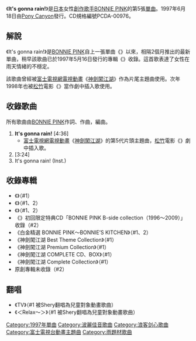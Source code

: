 {{unreferenced|time=2021-02-13T16:12:05+00:00}}
{{Infobox Single
| Name        = It's gonna rain!
| Artist      = [[粉紅邦妮|BONNIE PINK]]
| Album          = 
| A-side         = 
| B-side         = 
| Released    = 1997年6月18日
| Format      = [[mini_CD|mini CD]]單曲
| Recorded    = Tambourine Studios
| Genre       = [[日本流行音樂|J-POP]]
| Length      = 12分35秒
| Label       = [[波麗佳音|LOVE LITE/STONE FOX]]
| Writer         = [[粉紅邦妮|BONNIE PINK]]
| Producer       = {{link-en|托爾·約翰遜|Tore Johansson}}
| Certification  = 
| Chart position = * 週榜第40名<small>（[[Oricon公信榜|Oricon]]）</small>
* 上榜4次<small>（Oricon）</small>
| Last single  = {{link-ja|Heaven's Kitchen (BONNIE PINK單曲)|Heaven's Kitchen (BONNIE PINKの曲)|Heaven's Kitchen}}<br />（1997年）
| This single  = '''It's gonna rain!''' <br />（1997年）
| Next single  = {{link-ja|Forget Me Not (BONNIE PINKの曲)|Forget Me Not (BONNIE PINKの曲)|Forget Me Not}}<br />（1998年）
|}}
《'''It's gonna rain!'''》是[[日本|日本]]女性[[創作歌手|創作歌手]][[粉紅邦妮|BONNIE PINK]]的第5張[[單曲|單曲]]。1997年6月18日由[[波麗佳音|Pony Canyon]]發行。CD規格編號PCDA-00976。

== 解說 ==
《It's gonna rain!》是[[粉紅邦妮|BONNIE PINK]]自上一張單曲《{{link-ja|Heaven's Kitchen (BONNIE PINK單曲)|Heaven's Kitchen (BONNIE PINKの曲)|Heaven's Kitchen}}》以來，相隔2個月推出的最新單曲，稍早該歌曲已於1997年5月16日發行的專輯《{{link-ja|Heaven's Kitchen (BONNIE PINK專輯)|Heaven's Kitchen (BONNIE PINKのアルバム)|Heaven's Kitchen}}》收錄。這首歌表達了女性在雨天情緒的不穩定。

該歌曲曾經被[[富士電視網|富士電視網]][[電視動畫|電視動畫]]《[[浪客剑心|神劍闖江湖]]》作為片尾主題曲使用。次年1998年也被[[松竹|松竹]]電影《{{link-ja|墜落的黃昏|落下する夕方}}》當作劇中插入歌使用。

== 收錄歌曲 ==
所有歌曲由[[粉紅邦妮|BONNIE PINK]]作詞、作曲，{{link-en|托爾·約翰遜|Tore Johansson}}編曲。
# '''It's gonna rain!''' [4:36]
#* [[富士電視網|富士電視網]][[電視動畫|電視動畫]]《[[浪客剑心|神劍闖江湖]]》的第5代片頭主題曲，[[松竹|松竹]]電影《{{link-ja|墜落的黃昏|落下する夕方}}》劇中插入歌。
# '''{{lang|ja|かなわないこと}}''' [3:24]
# It's gonna rain! (Inst.)

== 收錄專輯 ==
* 《{{link-ja|Heaven's Kitchen (BONNIE PINK專輯)|Heaven's Kitchen (BONNIE PINKのアルバム)|Heaven's Kitchen}}》（#1）
* 《{{link-ja|Bonnie's Kitchen ＃1|Bonnie's Kitchen ＃1}}》（#1、2）
* 《{{link-ja|Every Single Day -Complete BONNIE PINK（1995-2006）-|Every Single Day -Complete BONNIE PINK（1995-2006）-}}》（#1、2）
* 《{{link-ja|Dear Diary (BONNIE PINK專輯)|Dear Diary|Dear Diary}}》初回限定特典CD「BONNIE PINK B-side collection（1996～2009）」收錄（#2）
* 《白金精選 BONNIE PINK～BONNIE’S KITCHEN》（#1、2）
* 《神劍闖江湖 Best Theme Collection》（#1）
* 《神劍闖江湖 Premium Collection》（#1）
* 《神劍闖江湖 COMPLETE CD、BOX》（#1）
* 《神劍闖江湖 Complete Collection》（#1）
* 原創專輯未收錄（#2）

== 翻唱 ==
* 《TV{{lang|ja|こどものうた}}》（#1 被Shery翻唱為兒童對象動畫歌曲）
* 《{{lang|ja|テレビ こどものうた}}＜Relax～{{lang|ja|リラックス}}＞》（#1 被Shery翻唱為兒童對象動畫歌曲）

{{浪客剑心}}
[[Category:1997年單曲|Category:1997年單曲]]
[[Category:波麗佳音歌曲|Category:波麗佳音歌曲]]
[[Category:浪客剑心歌曲|Category:浪客剑心歌曲]]
[[Category:富士電視台動畫主題曲|Category:富士電視台動畫主題曲]]
[[Category:雨題材歌曲|Category:雨題材歌曲]]